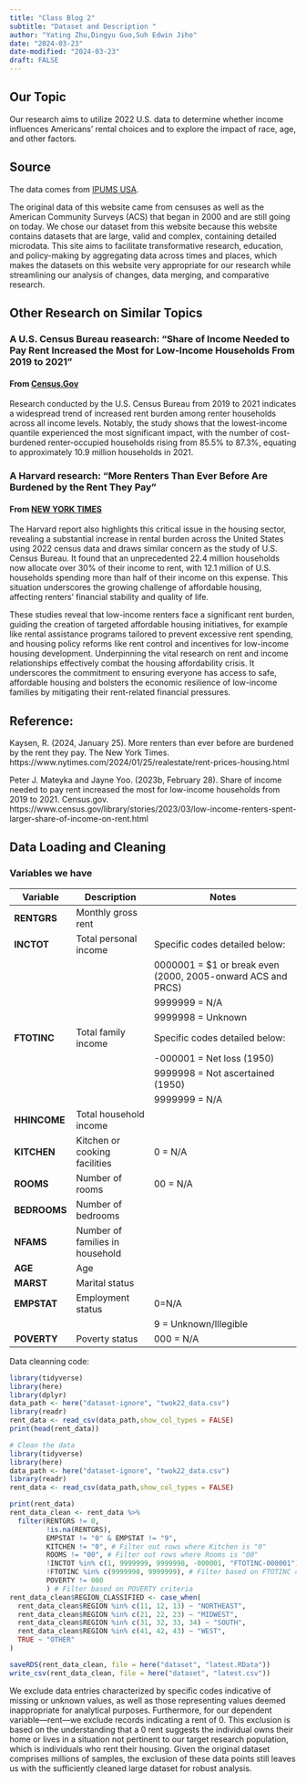 ```yaml
---
title: "Class Blog 2"
subtitle: "Dataset and Description "
author: "Yating Zhu,Dingyu Guo,Suh Edwin Jiho"
date: "2024-03-23"
date-modified: "2024-03-23"
draft: FALSE
---
```


## Our Topic
Our research aims to utilize 2022 U.S. data to determine whether income influences Americans' rental choices and to explore the impact of race, age, and other factors.

## Source

The data comes from [IPUMS USA](https://usa.ipums.org/usa/index.shtml).

The original data of this website came from censuses as well as the American Community Surveys (ACS) that began in 2000 and are still going on today. We chose our dataset from this website because this website contains datasets that are large, valid and complex, containing detailed microdata. This site aims to facilitate transformative research, education, and policy-making by aggregating data across times and places, which makes the datasets on this website very appropriate for our research while streamlining our analysis of changes, data merging, and comparative research.

## Other Research on Similar Topics

### A U.S. Census Bureau reasearch: "Share of Income Needed to Pay Rent Increased the Most for Low-Income Households From 2019 to 2021"

#### From [Census.Gov](https://www.census.gov/library/stories/2023/03/low-income-renters-spent-larger-share-of-income-on-rent.html)

Research conducted by the U.S. Census Bureau from 2019 to 2021 indicates a widespread trend of increased rent burden among renter households across all income levels. Notably, the study shows that the lowest-income quantile experienced the most significant impact, with the number of cost-burdened renter-occupied households rising from 85.5% to 87.3%, equating to approximately 10.9 million households in 2021.

### A Harvard research: "More Renters Than Ever Before Are Burdened by the Rent They Pay"

#### From [NEW YORK TIMES](https://www.nytimes.com/2024/01/25/realestate/rent-prices-housing.html#)

The Harvard report also highlights this critical issue in the housing sector, revealing a substantial increase in rental burden across the United States using 2022 census data and draws similar concern as the study of U.S. Census Bureau. It found that an unprecedented 22.4 million households now allocate over 30% of their income to rent, with 12.1 million of U.S. households spending more than half of their income on this expense. This situation underscores the growing challenge of affordable housing, affecting renters' financial stability and quality of life.

These studies reveal that low-income renters face a significant rent burden, guiding the creation of targeted affordable housing initiatives, for example like rental assistance programs tailored to prevent excessive rent spending, and housing policy reforms like rent control and incentives for low-income housing development. Underpinning the vital research on rent and income relationships effectively combat the housing affordability crisis. It underscores the commitment to ensuring everyone has access to safe, affordable housing and bolsters the economic resilience of low-income families by mitigating their rent-related financial pressures.

## Reference:

Kaysen, R. (2024, January 25). More renters than ever before are burdened by the rent they pay. The New York Times. https://www.nytimes.com/2024/01/25/realestate/rent-prices-housing.html

Peter J. Mateyka and Jayne Yoo. (2023b, February 28). Share of income needed to pay rent increased the most for low-income households from 2019 to 2021. Census.gov. https://www.census.gov/library/stories/2023/03/low-income-renters-spent-larger-share-of-income-on-rent.html

## Data Loading and Cleaning

### Variables we have

| Variable     | Description                     | Notes                                                                                                   |
|---------------|--------------------|-------------------------------------|
| **RENTGRS**  | Monthly gross rent              |                                                                                                         |
| **INCTOT**   | Total personal income           | Specific codes detailed below:                                                                          |
|              |                                 | 0000001 = \$1 or break even (2000, 2005-onward ACS and PRCS)                                            |
|              |                                 | 9999999 = N/A                                                                                           |
|              |                                 | 9999998 = Unknown                                                                                       |
| **FTOTINC**  | Total family income             | Specific codes detailed below:                                                                          |
|              |                                 | -000001 = Net loss (1950)                                                                               |
|              |                                 | 9999998 = Not ascertained (1950)                                                                        |
|              |                                 | 9999999 = N/A                                                                                           |
| **HHINCOME** | Total household income          |                                                                                                         |
| **KITCHEN**  | Kitchen or cooking facilities   | 0 = N/A                                                                                                 |
| **ROOMS**    | Number of rooms                 | 00 = N/A                                                                                                |
| **BEDROOMS** | Number of bedrooms              |                                                                                                         |
| **NFAMS**    | Number of families in household |                                                                                                         |
| **AGE**      | Age                             |                                                                                                         |
| **MARST**    | Marital status                  |                                                                                                         |
| **EMPSTAT**    | Employment status             |     0=N/A                                                                                                    |
|              |                                 | 9 = Unknown/Illegible                                                                              |
| **POVERTY**  | Poverty status                  | 000 = N/A                                                                                               |


Data cleanning code:
```r
library(tidyverse)
library(here)
library(dplyr)
data_path <- here("dataset-ignore", "twok22_data.csv")
library(readr)
rent_data <- read_csv(data_path,show_col_types = FALSE)
print(head(rent_data))
```
```r
# Clean the data
library(tidyverse)
library(here)
data_path <- here("dataset-ignore", "twok22_data.csv")
library(readr)
rent_data <- read_csv(data_path,show_col_types = FALSE)
```
```r
print(rent_data)
rent_data_clean <- rent_data %>%
  filter(RENTGRS != 0,
         !is.na(RENTGRS),
         EMPSTAT != "0" & EMPSTAT != "9",
         KITCHEN != "0", # Filter out rows where Kitchen is "0"
         ROOMS != "00", # Filter out rows where Rooms is "00"
         !INCTOT %in% c(1, 9999999, 9999998, -000001, "FTOTINC-000001"), # Filter based on INCTOT criteria
         !FTOTINC %in% c(9999998, 9999999), # Filter based on FTOTINC criteria
         POVERTY != 000
         ) # Filter based on POVERTY criteria
rent_data_clean$REGION_CLASSIFIED <- case_when(
  rent_data_clean$REGION %in% c(11, 12, 13) ~ "NORTHEAST",
  rent_data_clean$REGION %in% c(21, 22, 23) ~ "MIDWEST",
  rent_data_clean$REGION %in% c(31, 32, 33, 34) ~ "SOUTH",
  rent_data_clean$REGION %in% c(41, 42, 43) ~ "WEST",
  TRUE ~ "OTHER"
)

saveRDS(rent_data_clean, file = here("dataset", "latest.RData"))
write_csv(rent_data_clean, file = here("dataset", "latest.csv"))
```

We exclude data entries characterized by specific codes indicative of missing or unknown values, as well as those representing values deemed inappropriate for analytical purposes. Furthermore, for our dependent variable—rent—we exclude records indicating a rent of 0. This exclusion is based on the understanding that a 0 rent suggests the individual owns their home or lives in a situation not pertinent to our target research population, which is individuals who rent their housing. Given the original dataset comprises millions of samples, the exclusion of these data points still leaves us with the sufficiently cleaned large dataset for robust analysis.
